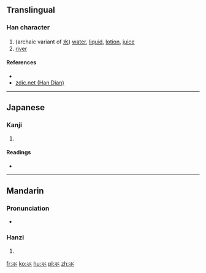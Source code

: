 ==Translingual==

===Han character===
{{Han char|rn=85|rad=水|as=01|sn=5|four=|canj=X水 (XE), 火火 (FF), XX火火 (XXFF)}}

# (archaic variant of [[水]]) [[water]], [[liquid]], [[lotion]], [[juice]]
# [[river]]

====References====
* {{Han ref|kx=0603.011|dkj=17092|hdz=31545.011|uh=6C3A|ud=27706}}
*[http://www.zdic.net/z/1c/js/6C3A.htm zdic.net (Han Dian)]

----

==Japanese==

===Kanji===
{{ja-kanji|grade=|rs=水01}}

# {{defn|lang=ja|sort=水01}}

====Readings====
* {{ja-readings|on=[[すい]] (sui)|kun=[[したみず]] (shitamizu)}}

----

==Mandarin==

===Pronunciation===
* {{audio|zh-shuǐ.ogg|audio|lang=cmn}}

===Hanzi===
{{cmn-hanzi|pin=[[shuǐ]] ([[shui3]])|wg=shui<sup>3</sup>}}

# {{defn|lang=cmn|sort=水01}}

[[fr:氺]]
[[ko:氺]]
[[hu:氺]]
[[pl:氺]]
[[zh:氺]]